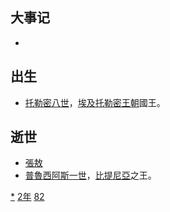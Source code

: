 {{yearTOC|-182|西汉[[高后|高后]]六年}}
== 大事记 ==
*

== 出生 ==
*[[托勒密八世|托勒密八世]]，[[埃及|埃及]][[托勒密王朝|托勒密王朝]]國王。

== 逝世 ==
{{Wikisource year mention}}
*[[張敖|張敖]]
*[[普魯西阿斯一世|普魯西阿斯一世]]，[[比提尼亞|比提尼亞]]之王。

[[Category:前182年|*]]
[[Category:前180年代|2年]]
[[Category:前2世纪各年|82]]